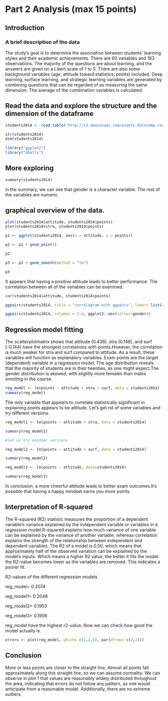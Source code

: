 
# **Part 2 Analysis (max 15 points)**


## Introduction
### A brief description of the data 

The study's goal is to determine the association between students' learning styles and their academic achievements.
There are 60 variables and 183 observations. The majority of the questions are about learning, and the answers are given on a Likert scale of 1 to 5. There are also some background variables (age, attitude toward statistics, points) included.
Deep learning, surface learning, and strategic learning variables are generated by combining questions that can be regarded of as measuring the same dimension. The average of the combination variables is calculated. 


## Read the data and explore the structure and the dimension of the dataframe

```R

students2014 <- read.table("http://s3.amazonaws.com/assets.datacamp.com/production/course_2218/datasets/learning2014.txt", sep = ",", header=TRUE)

str(students2014)
dim(students2014)

library("ggplot2")                     
library("GGally")

```

## More exploring

```R

summary(students2014)
```

in the summary, we can see that gender is a character variable. The rest of the variables are numeric. 

## graphical overview of the data. 

```R
plot(students2014$attitude, students2014$points)
plot(students2014$stra, students2014$points)

p1 <- ggplot(students2014, aes(x = attitude, y = points))

p2 <- p1 + geom_point()

p2

p3 <- p2 + geom_smooth(method = "lm")

p3


```

It appears that having a positive attitude leads to better performance. The correlation between all of the variables can be examined. 

```R
cor(students2014$attitude, students2014$points)

ggpairs(students2014, title = "correlogram with ggpairs", lower= list(combo = wrap("facethist", bins = 20)))

ggpairs(students2014, columns = 2:4, ggplot2::aes(colour=gender)) 

```

## Regression model fitting

The scatterplotmatrix shows that attitude (0.436), stra (0.146), and surf (-0,144) have the strongest correlations with points.However, the correlation is much weaker for stra and surf compared to attitude. As a result, these variables will function as explanatory variables. Exam points are the target (dependent) variable in a regression model. The age distribution reveals that the majority of students are in their twenties, as one might expect.The gender distribution is skewed, with slightly more females than males enrolling in the course. 


```R
reg_model <- lm(points ~ attitude + stra + surf, data = students2014)
summary(reg_model) 
```
The only variable that appears to correlate statistically significant in explaining points appears to be attitude. Let's get rid of some variables and try different versions.

```R
reg_model1 <- lm(points ~ attitude + stra, data = students2014)

summary(reg_model1)

#let us try another versions

reg_model2 <- lm(points ~ attitude + surf, data = students2014)

summary(reg_model2)

reg_model3 <- lm(points ~ attitude, data=students2014)

summary(reg_model3) 
```
In conclusion, a more cheerful attitude leads to better exam outcomes.It's possible that having a happy mindset earns you more points. 

## Interpretation of R-squared

The R-squared (R2) statistic measures the proportion of a dependent variable's variance explained by the independent variable or variables in a regression model.R-squared explains how much variance of one variable can be explained by the variance of another variable, whereas correlation explains the strength of the relationship between independent and dependent variables. The R2 of a model is 0.50, which means that approximately half of the observed variation can be explained by the model's inputs. Which means a higher R2 value, the better it fits the model. the R2-value becomes lower as the variables are removed. This indicates a poorer fit. 

R2-values of the different regression models

reg_model= 0.2074

reg_model1= 0.2048

reg_model2= 0.1953

reg_model3=  0.1906

reg_model have the highest r2-value. Now we can check how good the model actually is. 

```R
errors <- plot(reg_model, which= c(1,2,5), par(mfrow= c(2,2)))
```

## Conclusion

More or less points are closer to the straight line. Almost all points fall approximately along this straight line, so we can assume normality. We can observe in plot 1 that values are reasonably widely distributed throughout the area, indicating that errors do not follow any pattern, as one would anticipate from a reasonable model. Additionally, there are no extreme outliers.




